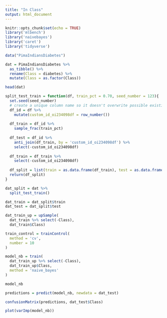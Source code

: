 ```yaml
---
title: "In Class"
output: html_document
---
```


```r
knitr::opts_chunk$set(echo = TRUE)
library('mlbench')
library('naivebayes')
library('caret')
library('tidyverse')

data("PimaIndiansDiabetes")

dat = PimaIndiansDiabetes %>% 
  as_tibble() %>%
  rename(Class = diabetes) %>%
  mutate(Class = as.factor(Class))

head(dat)
```


```r
split_test_train = function(df, train_pct = 0.70, seed_number = 123){
  set.seed(seed_number)
  # create a unique column name so it doesn't overwrite possible existing'id'
  df_id = df %>% 
    mutate(custom_id_oi234098df = row_number())
  
  df_train = df_id %>%
    sample_frac(train_pct)
  
  df_test = df_id %>%
    anti_join(df_train, by = 'custom_id_oi234098df') %>%
    select(-custom_id_oi234098df)
  
  df_train = df_train %>%
    select(-custom_id_oi234098df)
  
  df_split = list(train = as.data.frame(df_train), test = as.data.frame(df_test))
  return(df_split)
}
```



```r
dat_split = dat %>%
  split_test_train()

dat_train = dat_split$train
dat_test = dat_split$test
```


```r
dat_train_up = upSample(
  dat_train %>% select(-Class),
  dat_train$Class)
```



```r
train_control = trainControl(
  method = 'cv',
  number = 10
)

model_nb = train(
  dat_train_up %>% select(-Class),
  dat_train_up$Class,
  method = 'naive_bayes'
)

model_nb
```


```r
predictions = predict(model_nb, newdata = dat_test)

confusionMatrix(predictions, dat_test$Class)
```

```r
plot(varImp(model_nb))
```

